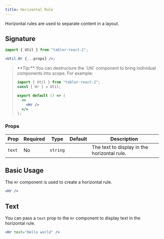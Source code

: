 ```yaml
---
title: Horizontal Rule
---
```



Horizontal rules are used to separate content in a layout.

## Signature

```jsx
import { Util } from "tabler-react-2";

<Util.Hr {...props} />;
```

<blockquote>
<p>
**Tip:** You can destructure the `Util` component to bring individual components into scope. For example:

```jsx
import { Util } from "tabler-react-2";
const { Hr } = Util;

export default () => (
  <>
    <Hr />
  </>
);
```

</p>

</blockquote>

### Props

| Prop   | Required | Type     | Default | Description                                 |
| ------ | -------- | -------- | ------- | ------------------------------------------- |
| `text` | No       | `string` |         | The text to display in the horizontal rule. |

## Basic Usage

The `Hr` component is used to create a horizontal rule.

<Excerpt>
  <div style={{ minWidth: 200 }}>
    <Util.Hr />
  </div>
</Excerpt>

```jsx
<Hr />
```

## Text

You can pass a `text` prop to the `Hr` component to display text in the horizontal rule.

<Excerpt>
  <div style={{ minWidth: 200 }}>
    <Util.Hr text="Hello world" />
  </div>
</Excerpt>

```jsx
<Hr text="Hello world" />
```
